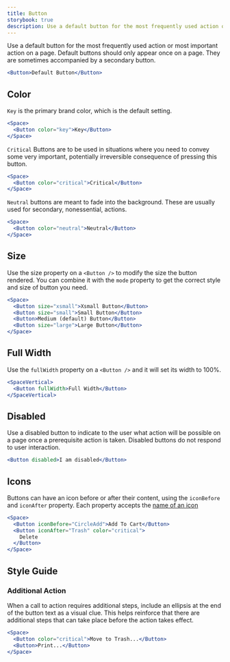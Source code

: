 ```yaml
---
title: Button
storybook: true
description: Use a default button for the most frequently used action or most important action on a page. Default buttons should only appear once on a page. They are sometimes accompanied by a secondary button.
---
```


Use a default button for the most frequently used action or most important action on a page. Default buttons should only appear once on a page. They are sometimes accompanied by a secondary button.

```jsx
<Button>Default Button</Button>
```

## Color

`Key` is the primary brand color, which is the default setting.

```jsx
<Space>
  <Button color="key">Key</Button>
</Space>
```

`Critical` Buttons are to be used in situations where you need to convey some very important, potentially irreversible consequence of pressing this button.

```jsx
<Space>
  <Button color="critical">Critical</Button>
</Space>
```

`Neutral` buttons are meant to fade into the background. These are usually used for secondary, nonessential, actions.

```jsx
<Space>
  <Button color="neutral">Neutral</Button>
</Space>
```

## Size

Use the size property on a `<Button />` to modify the size the button rendered. You can combine it with the `mode` property to get the correct style and size of button you need.

```jsx
<Space>
  <Button size="xsmall">Xsmall Button</Button>
  <Button size="small">Small Button</Button>
  <Button>Medium (default) Button</Button>
  <Button size="large">Large Button</Button>
</Space>
```

## Full Width

Use the `fullWidth` property on a `<Button />` and it will set its width to 100%.

```jsx
<SpaceVertical>
  <Button fullWidth>Full Width</Button>
</SpaceVertical>
```

## Disabled

Use a disabled button to indicate to the user what action will be possible on a page once a prerequisite action is taken. Disabled buttons do not respond to user interaction.

```jsx
<Button disabled>I am disabled</Button>
```

## Icons

Buttons can have an icon before or after their content, using the `iconBefore` and `iconAfter` property. Each property accepts the [name of an icon](/#!/Icons)

```jsx
<Space>
  <Button iconBefore="CircleAdd">Add To Cart</Button>
  <Button iconAfter="Trash" color="critical">
    Delete
  </Button>
</Space>
```

## Style Guide

### Additional Action

When a call to action requires additional steps, include an ellipsis at the end of the button text as a visual clue. This helps reinforce that there are additional steps that can take place before the action takes effect.

```jsx
<Space>
  <Button color="critical">Move to Trash...</Button>
  <Button>Print...</Button>
</Space>
```
